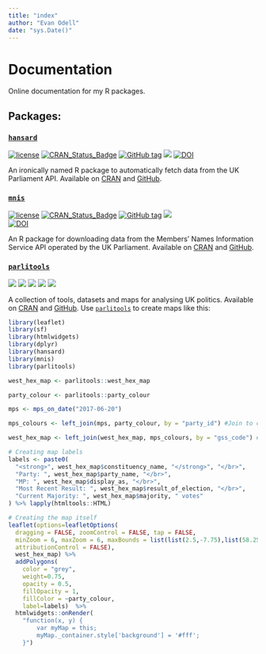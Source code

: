 ```yaml
---
title: "index"
author: "Evan Odell"
date: "sys.Date()"
---
```


# Documentation

Online documentation for my R packages.

## Packages:

### [`hansard`](https://docs.evanodell.com/hansard)

[![license](https://img.shields.io/github/license/mashape/apistatus.svg)]() 
[![CRAN\_Status\_Badge](https://www.r-pkg.org/badges/version/hansard)](https://cran.r-project.org/package=hansard) 
[![GitHub tag](https://img.shields.io/github/tag/evanodell/hansard.svg)](https://github.com/evanodell/hansard) 
[![](https://cranlogs.r-pkg.org/badges/grand-total/hansard)](https://dgrtwo.shinyapps.io/cranview/) 
[![DOI](https://zenodo.org/badge/72111315.svg)](https://zenodo.org/badge/latestdoi/72111315)

An ironically named R package to automatically fetch data from the UK Parliament API. Available on [CRAN](https://cran.r-project.org/package=hansard) and [GitHub](https://github.com/EvanOdell/hansard).

### [`mnis`](https://docs.evanodell.com/mnis)
[![license](https://img.shields.io/github/license/mashape/apistatus.svg)](https://github.com/EvanOdell/mnis/blob/master/LICENSE) 
[![CRAN\_Status\_Badge](https://www.r-pkg.org/badges/version/mnis)](https://cran.r-project.org/package=mnis) 
[![GitHub tag](https://img.shields.io/github/tag/evanodell/mnis.svg)](https://github.com/evanodell/mnis) 
[![](https://cranlogs.r-pkg.org/badges/grand-total/mnis)](https://dgrtwo.shinyapps.io/cranview/)  
[![DOI](https://zenodo.org/badge/76553907.svg)](https://zenodo.org/badge/latestdoi/76553907)

An R package for downloading data from the Members' Names Information Service API operated by the UK Parliament. Available on [CRAN](https://cran.r-project.org/package=mnis) and [GitHub](https://github.com/EvanOdell/mnis).

### [`parlitools`](https://docs.evanodell.com/parlitools)

[![](https://img.shields.io/github/license/mashape/apistatus.svg)](https://github.com/EvanOdell/parlitools/blob/master/LICENSE)
[![](https://www.r-pkg.org/badges/version/parlitools)](https://cran.r-project.org/package=parlitools)
[![](https://img.shields.io/github/tag/evanodell/parlitools.svg)](https://github.com/evanodell/parlitools)
[![](https://cranlogs.r-pkg.org/badges/grand-total/parlitools)](https://dgrtwo.shinyapps.io/cranview/)
[![](https://zenodo.org/badge/DOI/10.5281/zenodo.802938.svg)](https://doi.org/10.5281/zenodo.802938)

A collection of tools, datasets and maps for analysing UK politics. Available on [CRAN](https://cran.r-project.org/package=parlitools) and [GitHub](https://github.com/EvanOdell/parlitools). Use [`parlitools`](https://docs.evanodell.com/parlitools) to create maps like this: 

```r
library(leaflet)
library(sf)
library(htmlwidgets)
library(dplyr)
library(hansard)
library(mnis)
library(parlitools)

west_hex_map <- parlitools::west_hex_map

party_colour <- parlitools::party_colour

mps <- mps_on_date("2017-06-20")

mps_colours <- left_join(mps, party_colour, by = "party_id") #Join to current MP data

west_hex_map <- left_join(west_hex_map, mps_colours, by = "gss_code") #Join colours to hexagon map

# Creating map labels
labels <- paste0(
  "<strong>", west_hex_map$constituency_name, "</strong>", "</br>",
  "Party: ", west_hex_map$party_name, "</br>",
  "MP: ", west_hex_map$display_as, "</br>",
  "Most Recent Result: ", west_hex_map$result_of_election, "</br>",
  "Current Majority: ", west_hex_map$majority, " votes"
) %>% lapply(htmltools::HTML)

# Creating the map itself
leaflet(options=leafletOptions(
  dragging = FALSE, zoomControl = FALSE, tap = FALSE,
  minZoom = 6, maxZoom = 6, maxBounds = list(list(2.5,-7.75),list(58.25,50.0)),
  attributionControl = FALSE),
  west_hex_map) %>%
  addPolygons(
    color = "grey",
    weight=0.75,
    opacity = 0.5,
    fillOpacity = 1,
    fillColor = ~party_colour,
    label=labels)  %>% 
  htmlwidgets::onRender(
    "function(x, y) {
        var myMap = this;
        myMap._container.style['background'] = '#fff';
    }")
```


